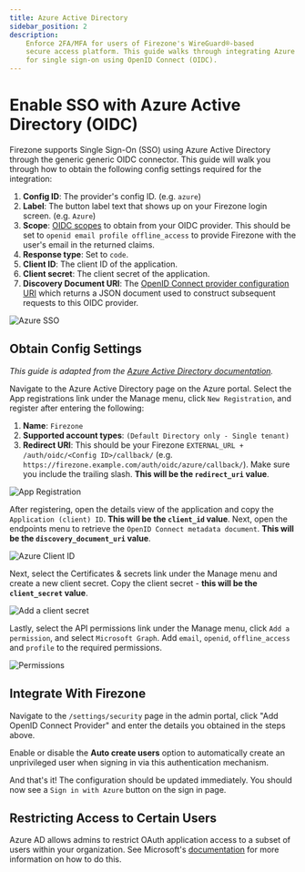 ```yaml
---
title: Azure Active Directory
sidebar_position: 2
description: 
    Enforce 2FA/MFA for users of Firezone's WireGuard®-based
    secure access platform. This guide walks through integrating Azure AD
    for single sign-on using OpenID Connect (OIDC).
---
```


# Enable SSO with Azure Active Directory (OIDC)

Firezone supports Single Sign-On (SSO) using Azure Active Directory through the generic
generic OIDC connector. This guide will walk you through how to obtain the following
config settings required for the integration:

1. **Config ID**: The provider's config ID. (e.g. `azure`)
1. **Label**: The button label text that shows up on your Firezone login screen. (e.g. `Azure`)
1. **Scope**: [OIDC scopes](https://openid.net/specs/openid-connect-basic-1_0.html#Scopes)
to obtain from your OIDC provider. This should be set to `openid email profile offline_access`
to provide Firezone with the user's email in the returned claims.
1. **Response type**: Set to `code`.
1. **Client ID**: The client ID of the application.
1. **Client secret**: The client secret of the application.
1. **Discovery Document URI**: The
[OpenID Connect provider configuration URI](https://openid.net/specs/openid-connect-discovery-1_0.html#ProviderConfig)
which returns a JSON document used to construct subsequent requests to this
OIDC provider.

![Azure SSO](https://user-images.githubusercontent.com/52545545/168922621-1f0f4dea-adfc-4e15-a140-a2f213676103.gif)

## Obtain Config Settings

_This guide is adapted from the [Azure Active Directory documentation](https://docs.microsoft.com/en-us/azure/active-directory/fundamentals/auth-oidc)._

Navigate to the Azure Active Directory page on the Azure portal.
Select the App registrations link under the Manage menu, click
`New Registration`, and register after entering the following:

1. **Name**: `Firezone`
1. **Supported account types**: `(Default Directory only - Single tenant)`
1. **Redirect URI**: This should be your Firezone `EXTERNAL_URL + /auth/oidc/<Config ID>/callback/`
(e.g. `https://firezone.example.com/auth/oidc/azure/callback/`).
Make sure you include the trailing slash.
**This will be the `redirect_uri` value**.

![App Registration](https://user-images.githubusercontent.com/52545545/168722092-716c8448-4dc4-4d7a-a25c-1af701a57744.png)

After registering, open the details view of the application and copy the
`Application (client) ID`. **This will be the `client_id` value**. Next, open
the endpoints menu to retrieve the `OpenID Connect metadata document`.
**This will be the `discovery_document_uri` value**.

![Azure Client ID](https://user-images.githubusercontent.com/52545545/168724099-100e4a9a-0bf6-42f6-b0ee-13a4c9a8da23.png)

Next, select the Certificates & secrets link under the Manage menu and
create a new client secret. Copy the client secret - **this will be the
`client_secret` value**.

![Add a client secret](https://user-images.githubusercontent.com/52545545/168720697-1a28d2c1-4108-459c-9915-4397a4108818.png)

Lastly, select the API permissions link under the Manage menu,
click `Add a permission`, and select `Microsoft Graph`. Add `email`, `openid`,
`offline_access` and `profile` to the required permissions.

![Permissions](https://user-images.githubusercontent.com/52545545/171556138-26de489b-7de5-4b53-91dc-dc8058f0f901.png)

## Integrate With Firezone

Navigate to the `/settings/security` page in the admin portal, click
"Add OpenID Connect Provider" and enter the details you obtained in the steps
above.

Enable or disable the **Auto create users** option to automatically create
an unprivileged user when signing in via this authentication mechanism.

And that's it! The configuration should be updated immediately.
You should now see a `Sign in with Azure` button on the sign in page.

## Restricting Access to Certain Users

Azure AD allows admins to restrict OAuth application access to a subset of users
within your organization. See Microsoft's
[documentation](https://docs.microsoft.com/en-us/azure/active-directory/develop/howto-restrict-your-app-to-a-set-of-users)
for more information on how to do this.
